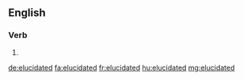 ==English==

===Verb===
{{head|en}}

# {{en-past of|elucidate}}

[[de:elucidated]]
[[fa:elucidated]]
[[fr:elucidated]]
[[hu:elucidated]]
[[mg:elucidated]]